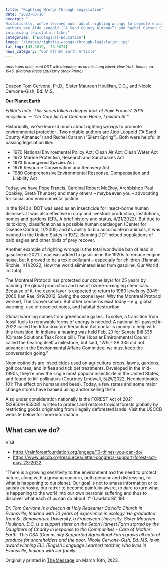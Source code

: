 ```yaml
---
title: "Righting Wrongs Through Legislation"
date: "2023-03-16"
excerpt: "
Historically, we’ve learned much about righting wrongs to promote environmental protection. Two notable
authors are Aldo Leopold (“A Sand County Almanac”) and Rachel Carson (“Silent Spring”). Both were helpful
in passing legislation like:"
categories: ["Ecological-Education"]
image: "/images/righting-wrongs-through-legislation.jpg"
lat_lng: [45.5019, -73.5674]
news_category: "Our Planet Earth Article"
---
```


###### <sub>Americans once used DDT with abandon, as on this Long Island, New York, beach, ca. 1945. (Pictorial Press Ltd/Alamy Stock Photo)</sub>

Deacon Tom Cervone, Ph.D., Sister Maureen Houlihan, D.C., and Nicole Cervone-Gish, Ed. M.S.

**Our Planet Earth**

_Editor’s note: This series takes a deeper look at Pope Francis’ 2015 encyclical － “On Care for Our Common
Home, Laudato Si’”_

Historically, we’ve learned much about righting wrongs to promote environmental protection. Two notable
authors are Aldo Leopold (“A Sand County Almanac”) and Rachel Carson (“Silent Spring”). Both were helpful
in passing legislation like:

- 1970 National Environmental Policy Act; Clean Air Act; Clean Water Act
- 1972 Marine Protection, Research and Sanctuaries Act
- 1973 Endangered Species Act
- 1976 Resource Conservation and Recovery Act
- 1980 Comprehensive Environmental Response, Compensation and Liability Act

Today, we have Pope Francis, Cardinal Robert McElroy, Archbishop Paul Coakley, Greta Thunberg and many
others – maybe even you – advocating for social and environmental justice.

In the 1940’s, DDT was used as an insecticide for insect-borne human diseases. It was also effective in crop and
livestock production, institutions, homes and gardens (EPA, A brief history and status, 4/21/2022). But due to
its toxicity, classification as a possible human carcinogen (Center for Disease Control, 11/2009) and its ability
to bio accumulate in animals, it was banned in the United States in 1972. Banning DDT helped populations of
bald eagles and other birds of prey recover.

Another example of righting wrongs is the total worldwide ban of lead in gasoline in 2021. Lead was added to
gasoline in the 1920s to reduce engine noise, but it proved to be a toxic pollutant – especially for children
(Hannah Ritchie, 1/11/2022, How the world eliminated lead from gasoline, Our World in Data).

The Montreal Protocol has protected our ozone layer for 25 years by banning the global production and use of
ozone-damaging chemicals. Because of it, the ozone layer is expected to return to 1980 levels by 2045-2060
(Ian Rae, 9/9/2012, Saving the ozone layer: Why the Montreal Protocol worked, The Conversation). But other
concerns exist today – e.g. global warming, use of neonicotinoids, and habitat destruction.

Global warming comes from greenhouse gases. To solve, a transition from fossil fuels to renewable forms of
energy is needed. A national bill passed in 2022 called the Infrastructure Reduction Act contains money to help
with this transition. In Indiana, a hearing was held Feb. 20 for Senate Bill 335 (Climate Solutions Task Force
bill). The Hoosier Environmental Council called the hearing itself a milestone, but said, “While SB 335 did not
advance in the Environmental Affairs Committee, we must keep the conversation going.”

Neonicotinoids are insecticides used on agricultural crops, lawns, gardens, golf courses, and in flea and tick pet
treatments. Developed in the mid-1990s, they’re now the single most popular insecticide in the United States,
and found to kill pollinators (Courtney Lindwall, 5/25/2022, Neonicotinoids 101: The effect on humans and
bees). Today, a few states and some major change stores have banned using and/or selling them.

Also under consideration nationally is the FOREST Act of 2021 (S2950/HR5508), written to protect and restore
tropical forests globally by restricting goods originating from illegally deforested lands. Visit the USCCB
website below for more information.

## What can we do?

Visit:

- https://rainforestfoundation.org/engage/10-things-you-can-do/
- https://www.usccb.org/resources/letter-congress-support-forest-act-may-23-2022

“There is a growing sensitivity to the environment and the need to protect nature, along with a growing concern,
both genuine and distressing, for what is happening to our planet. Our goal is not to amass information or to
satisfy curiosity, but rather to become painfully aware, to dare to turn what is happening to the world into our
own personal suffering and thus to discover what each of us can do about it” (Laudato Si’, 19).

_Dr. Tom Cervone is a deacon at Holy Redeemer Catholic Church in Evansville, Indiana with 50 years of
experience in ecology. He graduated from St. Bonaventure University, a Franciscan University. Sister Maureen
Houlihan, D.C. is a support sister on the Seton Harvest Farm started by the Daughters of Charity in response to
the Communities - Care of Mother Earth. This CSA (Community Supported Agriculture) Farm grows all natural
produce for shareholders and the poor. Nicole Cervone-Gish, Ed. MS. is an award winning ELL (English
Language Learner) teacher, who lives in Evansville, Indiana with her family._

Originally printed in [The Message](https://evdiomessage.org/) on March 16th, 2023.

